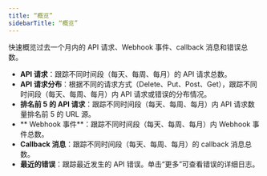 ```yaml
---
title: “概览”
sidebarTitle: “概览”
---
```


快速概览过去一个月内的 API 请求、Webhook 事件、callback 消息和错误总数。

- **API 请求**：跟踪不同时间段（每天、每周、每月）的 API 请求总数。
- **API 请求分布**：根据不同的请求方式（Delete、Put、Post、Get），跟踪不同时间段（每天、每周、每月）内 API 请求或错误的分布情况。
- **排名前 5 的 API 请求**：跟踪不同时间段（每天、每周、每月）内 API 请求数量排名前 5 的 URL 源。
- ** Webhook 事件**：跟踪不同时间段（每天、每周、每月）内 Webhook 事件总数。
- **Callback 消息**：跟踪不同时间段（每天、每周、每月）的 callback 消息总数。
- **最近的错误**：跟踪最近发生的 API 错误。单击“更多”可查看错误的详细日志。